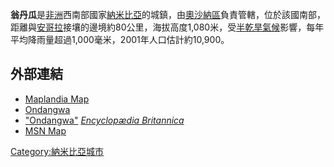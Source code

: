 {{Infobox settlement
<!--See the Table at Infobox Settlement for all fields and descriptions of usage-->
<!-- Basic info  ---------------->
|name          =翁丹瓜
|other_name             =
|native_name            =  <!-- for cities whose native name is not in English -->
|nickname               = 
|settlement_type        = 
|motto                  =
<!-- images and maps  ----------->
|image_skyline          = 
|imagesize              = 
|image_caption          = 
|image_flag             = 
|flag_size              =
|image_seal             = 
|seal_size              =
|image_shield           = 
|shield_size            =
|image_blank_emblem     =
|blank_emblem_type      =
|blank_emblem_size      =
|image_map              = 
|mapsize                = 
|map_caption            = 
|pushpin_map            = Namibia <!-- the name of a location map as per http://en.wikipedia.org/wiki/Template:Location_map -->
|pushpin_label_position =bottom
|pushpin_mapsize        =300
|pushpin_map_caption    =
<!-- Location ------------------>
|coordinates_region     = NA
|subdivision_type       = 國家
|subdivision_name       = {{flag|Namibia}}
|subdivision_type1      = 區
|subdivision_name1      = [[奧沙納區|奧沙納區]]
|subdivision_type2      = 
|subdivision_name2      = 
|subdivision_type3      = 
|subdivision_name3      = 
<!-- Politics ----------------->
|government_footnotes   =
|government_type        =
|leader_title           =
|leader_name            =
|leader_title1          =  <!-- for places with, say, both a mayor and a city manager -->
|leader_name1           =
|established_title      =  <!-- Settled -->
|established_date       = 
<!-- Area    --------------------->
|area_magnitude         = 
|unit_pref                =Imperial <!--Enter: Imperial, if Imperial (metric) is desired-->
|area_footnotes           =
|area_total_km2           = <!-- ALL fields dealing with a measurements are subject to automatic unit conversion-->
|area_land_km2            = <!--See table @ Template:Infobox Settlement for details on automatic unit conversion-->
|area_water_km2           =
|area_total_sq_mi         =
<!-- Population   ----------------------->
|population_as_of               = 2001
|population_footnotes           = 
|population_note                =
|population_total               = 10,900
|population_density_km2         =
|population_density_sq_mi       =
|population_metro               =
|population_density_metro_km2   =
|population_density_metro_sq_mi =
|population_urban               =
|population_density_urban_km2   =
|population_density_urban_sq_mi =
|population_blank1_title        =Ethnicities
|population_blank1              =
|population_density_blank1_km2 =   
|population_density_blank1_sq_mi =
<!-- General information  --------------->
|timezone               = [[南非標準時間|南非標準時間]]
|utc_offset             = +1
|timezone_DST           = 
|utc_offset_DST         = 
|latd=17 |latm=55|lats= |latNS=S
|longd=15|longm=57|longs=|longEW=E
|elevation_footnotes    =  <!--for references: use <ref> </ref> tags-->
|elevation_m            = 1080
|elevation_ft           =
<!-- Area/postal codes & others -------->
|postal_code_type       =  <!-- enter ZIP code, Postcode, Post code, Postal code... -->
|postal_code            =
|area_code              =
|blank_name             =
|blank_info             =
|blank1_name            =
|blank1_info            =
|website                = 
|footnotes              = 
}} 

'''翁丹瓜'''是[[非洲|非洲]]西南部國家[[納米比亞|納米比亞]]的城鎮，由[[奧沙納區|奧沙納區]]負責管轄，位於該國南部，距離與[[安哥拉|安哥拉]]接壤的邊境約80公里，海拔高度1,080米，受[[半乾旱氣候|半乾旱氣候]]影響，每年平均降雨量超過1,000毫米，2001年人口估計約10,900。

==外部連結==
* [http://www.maplandia.com/namibia/oshana/ondangwa/ Maplandia Map] {{Wayback|url=http://www.maplandia.com/namibia/oshana/ondangwa/ |date=20120507054526 }}
* [https://web.archive.org/web/20090829164944/http://www.tripwolf.com/en/guide/show/387133/Namibia/Ondangwa Ondangwa]
* [http://www.britannica.com/EBchecked/topic/428985/Ondangwa "Ondangwa"] {{Wayback|url=http://www.britannica.com/EBchecked/topic/428985/Ondangwa |date=20120326174219 }} ''[[Encyclopædia_Britannica|Encyclopædia Britannica]]''
* [http://maps.msn.com/%28bhitsorzsbz3sb45bo23cv45%29/map.aspx?lats1=-17.916667&lons1=15.95&alts1=14&regn1=2 MSN Map]{{Dead link|date=2019年12月 |bot=InternetArchiveBot |fix-attempted=yes }}

{{coord|17|55|S| 15|57|E|region:NA_type:city|display=title}}

[[Category:納米比亞城市|Category:納米比亞城市]]

{{Namibia-stub}}